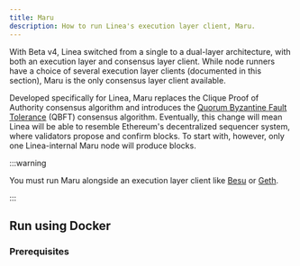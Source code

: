 ```yaml
---
title: Maru
description: How to run Linea's execution layer client, Maru. 
---
```


With Beta v4, Linea switched from a single to a dual-layer architecture, with both an execution layer
and consensus layer client. While node runners have a choice of several execution layer clients 
(documented in this section), Maru is the only consensus layer client available.

Developed specifically for Linea, Maru replaces the Clique Proof of Authority consensus algorithm 
and introduces the [Quorum Byzantine Fault Tolerance](https://entethalliance.org/specs/qbft/v1/) (QBFT) consensus algorithm. Eventually, this change will mean Linea will be able to resemble Ethereum's
decentralized sequencer system, where validators propose and confirm blocks. To start with, however,
only one Linea-internal Maru node will produce blocks. 

:::warning

You must run Maru alongside an execution layer client like [Besu](./besu.mdx) or [Geth](./geth.mdx).

:::

## Run using Docker

### Prerequisites



